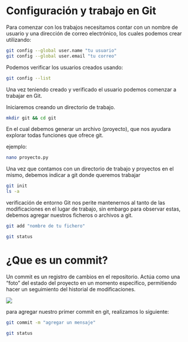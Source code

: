 # Configuración y trabajo en Git

Para comenzar con los trabajos necesitamos contar con un nombre de usuario y una dirección de correo electrónico, los cuales podemos crear utilizando:

``` .bash
git config --global user.name "tu usuario"
git config --global user.email "tu correo"
```

Podemos verificar los usuarios creados usando:

``` .bash
git config --list
```

Una vez teniendo creado y verificado el usuario podemos comenzar a trabajar en Git.

Iniciaremos creando un directorio de trabajo.

``` .bash
mkdir git && cd git
```

En el cual debemos generar un archivo (proyecto), que nos ayudara explorar todas funciones que ofrece git.

ejemplo:

``` .bash
nano proyecto.py
```

Una vez que contamos con un directorio de trabajo y proyectos en el mismo, debemos indicar a git donde queremos trabajar

``` .bash
git init
ls -a
```

verificación de entorno Git nos perite mantenernos al tanto de las modificaciones en el lugar de trabajo, sin embargo para observar estas, debemos agregar nuestros ficheros o archivos a git.

``` .bash
git add "nombre de tu fichero"
```

``` .bash
git status
```

# ¿Que es un commit?

Un commit es un registro de cambios en el repositorio. Actúa como una "foto" del estado del proyecto en un momento específico, permitiendo hacer un seguimiento del historial de modificaciones.

![](images/clipboard-3667741492.png)

para agregar nuestro primer commit en git, realizamos lo siguiente:

``` .bash
git commit -m "agregar un mensaje"

git status
```
